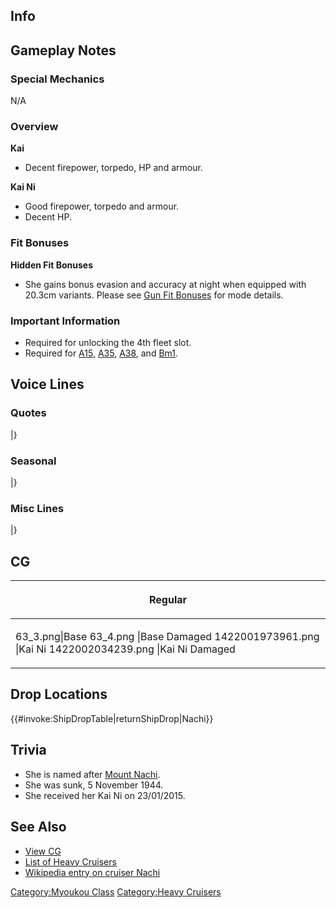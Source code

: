 ==Info==
{{KanmusuInfo|ID=056}}
{{KanmusuInfo|ID=056a}}
{{KanmusuInfo|ID=192}}

==Gameplay Notes==
===Special Mechanics===
N/A

===Overview===
'''Kai'''
* Decent firepower, torpedo, HP and armour.

'''Kai Ni'''
* Good firepower, torpedo and armour.
* Decent HP.

===Fit Bonuses===
{{:{{BASEPAGENAME}}/Equipment Bonuses}}
{{clear}}
'''Hidden Fit Bonuses'''
* She gains bonus evasion and accuracy at night when equipped with 20.3cm variants. Please see [[Gun Fit Bonuses]] for mode details.

===Important Information===
* Required for unlocking the 4th fleet slot.
* Required for [[Quests#A15|A15]], [[Quests#A35|A35]], [[Quests#A38|A38]], and [[Quests#Bm1|Bm1]].

==Voice Lines==
===Quotes===
{{ShipquoteHeader}}
{{ShipquoteKai
|scenario = Introduction
|origin = 貴様が司令官か。私は那智。よろしくお願いする。
|translation = So you're the Commander huh. I'm Nachi. Please take good care of me.
|audio = Nachi-Introduction.ogg
}}
{{ShipquoteKai
|scenario = Introduction
|kai2 = yes
|origin = 貴様、まだ前線勤務か？…よし、またこの那智と共に、戦場を駆けよう！
|translation = You're still on combat duty? ...Alright, let's head out to the battlefield together again!
|audio = NachiKai2-Introduction.ogg
}}
{{ShipquoteKai
|scenario = Library
|origin = 生まれは呉海軍工廠。妙高型重巡２番艦の私は、上海事変にも警備出動したぞ。
太平洋戦線では第五艦隊の旗艦として、暴れまわったさ。
敵艦載機？ああ、あれは少し苦手だな。
|translation = I was born at the Kure Naval Arsenal. I'm the 2nd ship of the Myoukou-class heavy cruisers that was on guard duty during the Shanghai Incident.<ref>During the [https://en.wikipedia.org/wiki/January_28_Incident Shanghai Incident], Nachi was one of the cruisers tasked with escorting IJA troop transports to China.</ref>
Enemy planes? Ah, I'm a bit weak to them.<ref>She was sunk by US planes while undergoing repairs in Manila.</ref>
|audio = Nachi-Library.ogg
}}
{{ShipquoteKai
|scenario = Secretary 1
|origin = いったい何用か？
|translation = What the hell do you want?
|audio = Nachi-Secretary_2.ogg
}}
{{ShipquoteKai
|scenario = Secretary 1
|kai2 = yes
|origin = 何か用か？
|translation = Did you need something?
|audio = NachiKai2-Secretary_2.ogg
}}
{{ShipquoteKai
|scenario = Secretary 2
|origin = …なんだ。なにか策でもあるのか？
|translation = ...What. Do you have any plans?
|audio = Nachi-Secretary_1.ogg
}}
{{ShipquoteKai
|scenario = Secretary 2
|kai2 = yes
|origin = うん、では、今晩一緒に達磨でもどうだ？
|translation = Yup, then shall we have a drink together tonight?<ref>"Daruma" here referring to a bottle of whiskey which looks just like a rounded daruma doll.</ref>
|audio = NachiKai2-Secretary_1.ogg
}}
{{ShipquoteKai
|scenario = Secretary 3
|origin = む？その行為は何だ？何かの戦術行動なのか？
|translation = Mmm? What are you doing? Is this some sort of tactical action?
|audio = Nachi-Secretary_3.ogg
}}
{{ShipquoteKai
|scenario = Secretary Idle
|kai = yes
|origin = いや。退屈はしていない。それなりに面白いぞ、貴様の様子を眺めているのもな。
|translation = No. I'm not bored. It's interesting just watching you work.
|audio = Nachi-Idle.ogg
}}
{{ShipquoteKai
|scenario = Secretary (Married)
|origin = 貴様…調子はどうだ？…そうか、なら結構。まだまだ一緒に暴れられるな。
|translation = How... are you feeling? ...I see, that's good. We can still continue to rampage together.
|audio = Nachi-Wedding_Line.ogg
}}
{{ShipquoteKai
|scenario = Wedding
|origin = 貴様…なんというか…嫌いでは、ない。　…そうっ、私と共に在れば、もっと大きな勝利を約束する。絶対だ。
|translation =I don't... how do I say it... dislike you. ...That's right, I promise you even greater victories if you stay together with me. Definitely.
|audio = Nachi-Wedding.ogg
}}
{{ShipquoteKai
|scenario = Player's Score
|origin = 貴様に伝言だ。
|translation = A message for you.
|audio = Nachi-Looking_At_Scores.ogg
}}
{{ShipquoteKai
|scenario = Joining the Fleet
|origin = 那智戦隊、出撃するぞ！
|translation = Nachi Squadron, sortieing!
|audio = Nachi-Joining_A_Fleet.ogg
}}
{{ShipquoteKai
|scenario = Equipment 1
|origin = ふむ。…悪くないな。<ref>Shared with Supply before Kai.</ref>
|translation = Humph... Not bad.
|audio = Nachi-Equipment_1.ogg
}}
{{ShipquoteKai
|scenario = Equipment 2
|origin = ふうん…この改造、仕様書はどこだ？
|translation = Hummm... Where's the documentation for this remodel?
|audio = Nachi-Equipment_2.ogg
}}
{{ShipquoteKai
|scenario = Equipment 2
|kai2 = yes
|origin = なるほどな。悪くない。
|translation = I see. Not bad.
|audio = NachiKai2-Equipment_2.ogg
}}
{{ShipquoteKai
|scenario = Equipment 3
|origin = 楽しみだな。
|translation = I'm looking forward to this.
|audio = Nachi-Equipment_3.ogg
}}
{{ShipquoteKai
|scenario = Supply
|kai = yes
|origin = 補給か……ありがたいな。
|translation = Supplies huh... I'm thankful.
|audio = NachiKai-Supply.mp3
}}
{{ShipquoteKai
|scenario = Docking (Minor Damage)
|origin = 今は私が前線に出るほどでもないか…
|translation = I can't be on the front lines now huh...
|audio = Nachi-Docking_Minor.ogg
}}
{{ShipquoteKai
|scenario = Docking (Minor Damage)
|kai2 = yes
|origin = 私は少し休むが、足柄は大丈夫か？
|translation = I'm going to take a short rest, is Ashigara alright?
|audio = NachiKai2-Docking_Minor.ogg
}}
{{ShipquoteKai
|scenario = Docking (Major Damage)
|origin = 悪いが休ませてもらうぞ。休養も戦いだ。
|translation = Sorry but I need to rest. Resting is also part of fighting.
|audio = Nachi-Docking_Major.ogg
}}
{{ShipquoteKai
|scenario = Construction
|origin = 新しい艦が進水したようだ。楽しみだな。
|translation = Looks like a new ship has been launched. I can't wait.
|audio = Nachi-Construction.ogg
}}
{{ShipquoteKai
|scenario = Returning from Sortie
|origin = 作戦結果の報告が入っている。聞くか？
|translation = Here is the report on the results of the operation. Did you hear that?
|audio = Nachi-Returning_From_Sortie.ogg
}}
{{ShipquoteKai
|scenario = Starting a Sortie
|origin = 出るぞ。怖気づくものは残っておれ！
|translation = I'm going. Leave your fear behind!
|audio = Nachi-Starting_A_Sortie.ogg
}}
{{ShipquoteKai
|scenario = Starting a Battle
|origin = 砲雷撃戦、用意！
|translation = Ready for combat!
|audio = Nachi-Battle_Start.ogg
}}
{{ShipquoteKai
|scenario = Starting a Battle
|kai2 = yes
|origin = さあ、那智の戦、見ててもらおうか！
|translation = Now, I'll show you how I fight!
|audio = NachiKai2-Battle_Start.ogg
}}
{{ShipquoteKai
|scenario = Attack
|origin = 敵は右舷だ！しっかり狙え！
|translation = Enemy to starboard! Steady the aim!
|audio = Nachi-Attack.ogg
}}
{{ShipquoteKai
|scenario = Daytime Spotting/ Night Battle Attack
|origin = 夾叉か……次は直撃させる！
|translation = Bracketed huh... I'll hit with the next shot!<ref>A bracket is when a salvo falls long and short of a target. This means minor adjustments are needed to hit the target.</ref>
|audio = Nachi-Night_Attack.ogg
}}
{{ShipquoteKai
|scenario = Night Battle
|origin = 仲間たちの仇だ！追撃する！
|translation = For the grudges of our comrades! Charge!
|audio = Nachi-Night_Battle.ogg
}}
{{ShipquoteKai
|scenario = Night Battle
|kai2 = yes
|origin = よし。一気に残敵を掃射するぞ！那智戦隊、突撃する！
|translation = Alright. I'll wipe out the remenants in one swoop! Nachi Squadron, charge!
|audio = NachiKai2-Night_Battle.ogg
}}
{{ShipquoteKai
|scenario = MVP
|origin = 勝利に喜んでばかりもいられないな。勝って兜のなんとやら、だ。ただ、今夜ばかりは飲ませてもらおう！
|translation = I can't get all excited about this victory. We can't let our guard down now. But, we'll drink our fill tonight!
|audio = Nachi-MVP.ogg
}}
{{ShipquoteKai
|scenario = Minor Damage 1
|origin = ちぃっ！
|translation = Tch!
|audio = Nachi-Minor_Damage_1.ogg
}}
{{ShipquoteKai
|scenario = Minor Damage 2
|origin = ぐっ･･･ああっ！
|translation = Gah... Aah!
|audio = Nachi-Minor_Damage_2.ogg
}}
{{ShipquoteKai
|scenario = Major Damage
|origin = これくらいの傷……なんてことは、ない。
|translation = A wound like this... is nothing.
|audio = Nachi-Major_Damage.ogg
}}
{{ShipquoteKai
|scenario = Sunk
|origin = 私が散るのか…それもいいだろう…さらば…だ…
|translation = So I've fallen... That's fine too... Farewell...
|audio = Nachi-Sunk.ogg
}}
|} <references/>

{{clear}}

===Seasonal===
{{SeasonalHeaderOld}}
{{SeasonalQuote
|scenario = [[Seasonal/White_Day_2015|White Day 2015]]
|origin = 貴様、何だこれは？　お返し、なの？　っまあ,いい... これを肴にいっぱいあるか.　ぱくぱくもぐもぐ.. 甘いな..
|translation =	What’s this for? A return gift? Well, that’s fine… This will be enough for drinking snacks. *munch* *munch* *nom* *nom*… It’s sweet…
|audio = Nachi_WhiteDay.ogg
|notes = 
}}
{{SeasonalQuote
|scenario = [[Seasonal/Second_Anniversary|2nd Anniversary]]
|origin = 二週年か、貴様との付き合いも…いいだろう、今夜は飲もう！なーに、逃がさんぞ！
|translation =	The 2nd anniversary , and I’m spending it with you… That’s fine, let’s go drinking tonight! What, you’re not getting away!
|audio = 056_Nachi_2ndAnniv.mp3
|notes = 
}}
{{SeasonalQuote
|scenario = [[Seasonal/Early_Summer_Season_Update|Early Summer 2015]]
|origin = 夏だな。……暑いがまあ、気になる程でもないな。さあ、暑気払いで一杯やるか！
|translation =	It’s summer… It’s hot but nothing that really bothers me. Now, let’s have a drink to beat the heat!
|audio = Nachi_Early_Summer_HQ.ogg
|notes =
}}
{{SeasonalQuote
|scenario = [[Seasonal/Early_Autumn_2015_Seasonal_Update|Early Autumn 2015]]
|origin = この季節になってくると、何故か、少し寂しい気分になるな。私らしくも無い、か。
|translation =	Somehow I start feeling a bit lonely when this season comes around. It’s not like me.
|audio = Nachi_Early_Autumn2015.ogg
|notes =
}}
{{SeasonalQuote
|scenario = [[Seasonal/Christmas_2015|Christmas 2015]]
|origin = クリスマスか。悪くはないな。今日は朝まで飲むぞ！あ、そうだ。悪くない！
|translation =	It’s Christmas. Not bad. Let’s drink till dawn! Yeah, I see. Not bad!
|audio = Nachi_Christmas_2015_Sec1.ogg
|notes =
}}
{{SeasonalQuote
|scenario = [[Seasonal/New_Year_2016|New Year 2016]]
|origin = 提督、謹賀新年だ。今年も貴様と一緒に、海を駆け巡るぞ！よし、まずは景気付けだ！
|translation =	Happy New Year, Admiral. Let’s run wild on the seas together again this year! Alright, let’s get pumped first!
|audio = Nachi_New_Years_Day_2016.ogg
|notes = 
}}
{{SeasonalQuote
|scenario = [[Seasonal/Setsubun_2016|Setsubun 2016]]
|origin = 節分か。…まあ、今日ばかりは、ポン酒にしてみるか。足柄、提督、貴様らもどうだ？
|translation =	It’s Setsubun. …Well, let’s have some sake on this occasion. Ashigara, Admiral; how about it?
|audio = Nachi_Setsubun_2016_Sec1.ogg
|notes = 
}}
{{SeasonalQuote
|scenario = [[Seasonal/Valentine%27s_Day_2016|Valentine’s Day 2016]]
|origin = この那智はこの手のことは苦手なのでだが…このアルコール入りのやつをやろ。ほら。
|translation =	I’m not really good with these sorts of things but… Here’s some for you with alcohol in them. Here.
|audio = Nachi_Valentine_Sec1.ogg
|notes = 
}}
{{SeasonalQuote
|scenario = [[Seasonal/Third_Anniversary|3rd Anniversary]]
|origin = あぁ、そうだ、今日は特別な日だな。今夜ばかりは飲ませてもらお？きさまともにな？
|translation =	Ah, right, today is a special day. Are we going to drink lots tonight? Just you and me?
|audio = Nachi_3rd_Anniversary_Sec1.mp3
|notes = 
}}
|}<references/>

{{clear}}

===Misc Lines===
{{SeasonalHeaderOld}}
{{SeasonalQuote
|scenario = [[Seasonal/Final_Battle|Eve of the Final Battle 2017]]
|origin = よし！いよいよこの那智型…って、違う…妙高型の真の力見る時が来たな。やるぞ！
|translation =	Alright! It’s almost time for me to show you the Nachi-class… No, wait… The Myoukou-class’ true power. Let’s do this!
|audio = Nachi_Kantai_Kessen_2017_Sec1.mp3
|notes = 
}}
|}<references/>

{{clear}}

==CG==
{| class="mw-collapsible mw-collapsed wikitable" style="width: 100%;"
!Regular
|-
|<gallery>
63_3.png|Base
63_4.png |Base Damaged
1422001973961.png |Kai Ni
1422002034239.png |Kai Ni Damaged
</gallery>
|}

==Drop Locations==
{{#invoke:ShipDropTable|returnShipDrop|Nachi}}

==Trivia==
*She is named after [https://ja.wikipedia.org/wiki/%E9%82%A3%E6%99%BA%E5%B1%B1_(%E5%B1%B1) Mount Nachi].
*She was sunk, 5 November 1944.
*She received her Kai Ni on 23/01/2015.

==See Also==
*[[{{PAGENAME}}/Gallery|View {{PAGENAME}} CG]]
*[[EliteCA|List of Heavy Cruisers]]
*[[wikipedia:Japanese_cruiser_Nachi|Wikipedia entry on cruiser Nachi]]
{{shiplist}}
[[Category:Myoukou Class]]
[[Category:Heavy Cruisers]]